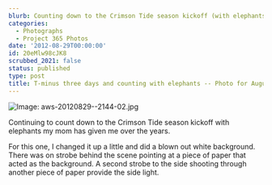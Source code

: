 ```yaml
---
blurb: Counting down to the Crimson Tide season kickoff (with elephants)
categories:
  - Photographs
  - Project 365 Photos
date: '2012-08-29T00:00:00'
id: 20eMlw98cJK8
scrubbed_2021: false
status: published
type: post
title: T-minus three days and counting with elephants -- Photo for August 29 2012
---
```


![Image: aws-20120829--2144-02.jpg](/aws-20120829--2144-02.jpg)

Continuing to count down to the Crimson Tide season kickoff with elephants my mom has given me over the years. 

For this one, I changed it up a little and did a blown out white background. There was on strobe behind the scene pointing at a piece of paper that acted as the background. A second strobe to the side shooting through another piece of paper provide the side light.
